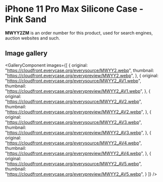 
# iPhone 11 Pro Max Silicone Case - Pink Sand

<Callout type='info' emoji='👉🏻'>**MWYY2ZM** is an order number for this product, used for search engines, auction websites and such.</Callout>

## Image gallery

<GalleryComponent
    images={[
      {
        original: "https://cloudfront.everycase.org/everysource/MWYY2.webp",
        thumbnail: "https://cloudfront.everycase.org/everypreview/MWYY2.webp",
      },
      {
        original: "https://cloudfront.everycase.org/everysource/MWYY2_AV1.webp",
        thumbnail: "https://cloudfront.everycase.org/everypreview/MWYY2_AV1.webp",
      },
      {
        original: "https://cloudfront.everycase.org/everysource/MWYY2_AV2.webp",
        thumbnail: "https://cloudfront.everycase.org/everypreview/MWYY2_AV2.webp",
      },
      {
        original: "https://cloudfront.everycase.org/everysource/MWYY2_AV3.webp",
        thumbnail: "https://cloudfront.everycase.org/everypreview/MWYY2_AV3.webp",
      },
      {
        original: "https://cloudfront.everycase.org/everysource/MWYY2_AV4.webp",
        thumbnail: "https://cloudfront.everycase.org/everypreview/MWYY2_AV4.webp",
      },
      {
        original: "https://cloudfront.everycase.org/everysource/MWYY2_AV5.webp",
        thumbnail: "https://cloudfront.everycase.org/everypreview/MWYY2_AV5.webp",
      }
    ]}
  />
